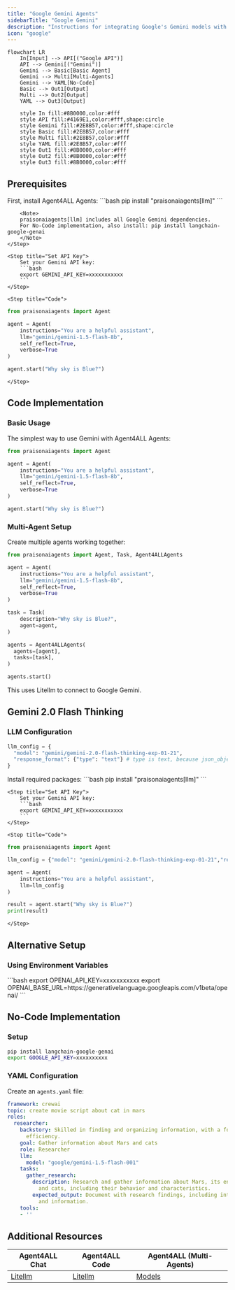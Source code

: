 ```yaml
---
title: "Google Gemini Agents"
sidebarTitle: "Google Gemini"
description: "Instructions for integrating Google's Gemini models with Agent4ALL, including API setup and configuration details"
icon: "google"
---
```


```mermaid
flowchart LR
    In[Input] --> API[("Google API")]
    API --> Gemini[("Gemini")]
    Gemini --> Basic[Basic Agent]
    Gemini --> Multi[Multi-Agents]
    Gemini --> YAML[No-Code]
    Basic --> Out1[Output]
    Multi --> Out2[Output]
    YAML --> Out3[Output]
    
    style In fill:#8B0000,color:#fff
    style API fill:#4169E1,color:#fff,shape:circle
    style Gemini fill:#2E8B57,color:#fff,shape:circle
    style Basic fill:#2E8B57,color:#fff
    style Multi fill:#2E8B57,color:#fff
    style YAML fill:#2E8B57,color:#fff
    style Out1 fill:#8B0000,color:#fff
    style Out2 fill:#8B0000,color:#fff
    style Out3 fill:#8B0000,color:#fff
```

## Prerequisites

<Steps>
    <Step title="Install Package">
        First, install Agent4ALL Agents:
        ```bash
        pip install "praisonaiagents[llm]"
        ```

        <Note>
        praisonaiagents[llm] includes all Google Gemini dependencies.
        For No-Code implementation, also install: pip install langchain-google-genai
        </Note>
    </Step>

    <Step title="Set API Key">
        Set your Gemini API key:
        ```bash
        export GEMINI_API_KEY=xxxxxxxxxxx
        ```
    </Step>

    <Step title="Code">
```python
from praisonaiagents import Agent

agent = Agent(
    instructions="You are a helpful assistant",
    llm="gemini/gemini-1.5-flash-8b",
    self_reflect=True,
    verbose=True
)

agent.start("Why sky is Blue?")
```
    </Step>
</Steps>

## Code Implementation

### Basic Usage

The simplest way to use Gemini with Agent4ALL Agents:

```python
from praisonaiagents import Agent

agent = Agent(
    instructions="You are a helpful assistant",
    llm="gemini/gemini-1.5-flash-8b",
    self_reflect=True,
    verbose=True
)

agent.start("Why sky is Blue?")
```

### Multi-Agent Setup

Create multiple agents working together:

```python
from praisonaiagents import Agent, Task, Agent4ALLAgents

agent = Agent(
    instructions="You are a helpful assistant",
    llm="gemini/gemini-1.5-flash-8b",
    self_reflect=True,
    verbose=True
)

task = Task(
    description="Why sky is Blue?",
    agent=agent,
)

agents = Agent4ALLAgents(
  agents=[agent],
  tasks=[task],
)

agents.start()
```

<Note>
  This uses Litellm to connect to Google Gemini.
</Note>

## Gemini 2.0 Flash Thinking

### LLM Configuration
```python
llm_config = {
  "model": "gemini/gemini-2.0-flash-thinking-exp-01-21",
  "response_format": {"type": "text"} # type is text, because json_object is not supported
}
```

<Steps>
    <Step title="Install Package">
        Install required packages:
        ```bash
        pip install "praisonaiagents[llm]"
        ```
    </Step>

    <Step title="Set API Key">
        Set your Gemini API key:
        ```bash
        export GEMINI_API_KEY=xxxxxxxxxxx
        ```
    </Step>

    <Step title="Code">

```python
from praisonaiagents import Agent

llm_config = {"model": "gemini/gemini-2.0-flash-thinking-exp-01-21","response_format": {"type": "text"}}

agent = Agent(
    instructions="You are a helpful assistant",
    llm=llm_config
)

result = agent.start("Why sky is Blue?")
print(result)
```
    </Step>
</Steps>

## Alternative Setup

### Using Environment Variables

<AccordionGroup>
  <Accordion title="Google Gemini" defaultOpen> 
    ```bash
    export OPENAI_API_KEY=xxxxxxxxxxx
    export OPENAI_BASE_URL=https://generativelanguage.googleapis.com/v1beta/openai/
    ```
  </Accordion>
</AccordionGroup>

## No-Code Implementation

### Setup
```bash
pip install langchain-google-genai
export GOOGLE_API_KEY=xxxxxxxxxx
```

### YAML Configuration

Create an `agents.yaml` file:

```yaml
framework: crewai
topic: create movie script about cat in mars
roles:
  researcher:
    backstory: Skilled in finding and organizing information, with a focus on research
      efficiency.
    goal: Gather information about Mars and cats
    role: Researcher
    llm:  
      model: "google/gemini-1.5-flash-001"
    tasks:
      gather_research:
        description: Research and gather information about Mars, its environment,
          and cats, including their behavior and characteristics.
        expected_output: Document with research findings, including interesting facts
          and information.
    tools:
    - ''
```

## Additional Resources

| Agent4ALL Chat | Agent4ALL Code | Agent4ALL (Multi-Agents) |
| --- | --- | --- |
| [Litellm](https://litellm.vercel.app/docs/providers) | [Litellm](https://litellm.vercel.app/docs/providers) | [Models](../models.md) |